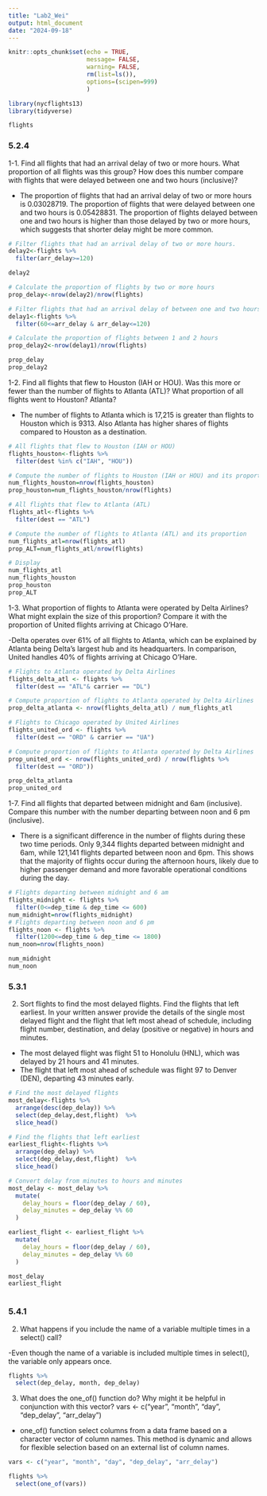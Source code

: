 ```yaml
---
title: "Lab2_Wei"
output: html_document
date: "2024-09-18"
---
```


```r
knitr::opts_chunk$set(echo = TRUE,
                      message= FALSE,
                      warning= FALSE,
                      rm(list=ls()),
                      options=(scipen=999)
                      )
```

```r
library(nycflights13)
library(tidyverse)
```

```r
flights
```


### 5.2.4
1-1. Find all flights that had an arrival delay of two or more hours. What proportion of all flights was this
group? How does this number compare with flights that were delayed between one and two hours (inclusive)?

- The proportion of flights that had an arrival delay of two or more hours is 0.03028719. The proportion of flights that were delayed between one and two hours is 0.05428831. The proportion of flights delayed between one and two hours is higher than those delayed by two or more hours, which suggests that shorter delay might be more common.  

```r
# Filter flights that had an arrival delay of two or more hours.
delay2<-flights %>%
  filter(arr_delay>=120)  

delay2
```


```r

# Calculate the proportion of flights by two or more hours
prop_delay<-nrow(delay2)/nrow(flights)

# Filter flights that had an arrival delay of between one and two hours
delay1<-flights %>%
  filter(60<=arr_delay & arr_delay<=120)

# Calculate the proportion of flights between 1 and 2 hours
prop_delay2<-nrow(delay1)/nrow(flights)

prop_delay
prop_delay2

```


1-2. Find all flights that flew to Houston (IAH or HOU). Was this more or fewer than the number of flights
to Atlanta (ATL)? What proportion of all flights went to Houston? Atlanta?

- The number of flights to Atlanta which is 17,215 is greater than flights to Houston which is 9313. Also Atlanta has higher shares of flights compared to Houston as a destination. 

```r
# All flights that flew to Houston (IAH or HOU)
flights_houston<-flights %>%
  filter(dest %in% c("IAH", "HOU"))

# Compute the number of flights to Houston (IAH or HOU) and its proportion 
num_flights_houston=nrow(flights_houston)
prop_houston=num_flights_houston/nrow(flights)

# All flights that flew to Atlanta (ATL)
flights_atl<-flights %>%
  filter(dest == "ATL")

# Compute the number of flights to Atlanta (ATL) and its proportion 
num_flights_atl=nrow(flights_atl)
prop_ALT=num_flights_atl/nrow(flights)

# Display
num_flights_atl
num_flights_houston
prop_houston
prop_ALT
```


1-3. What proportion of flights to Atlanta were operated by Delta Airlines? What might explain the size of
this proportion? Compare it with the proportion of United flights arriving at Chicago O’Hare.

-Delta operates over 61% of all flights to Atlanta, which can be explained by Atlanta being Delta's largest hub and its headquarters. In comparison, United handles 40% of flights arriving at Chicago O’Hare.


```r
# Flights to Atlanta operated by Delta Airlines
flights_delta_atl <- flights %>%
  filter(dest == "ATL"& carrier == "DL")

# Compute proportion of flights to Atlanta operated by Delta Airlines
prop_delta_atlanta <- nrow(flights_delta_atl) / num_flights_atl

# Flights to Chicago operated by United Airlines
flights_united_ord <- flights %>%
  filter(dest == "ORD" & carrier == "UA")

# Compute proportion of flights to Atlanta operated by Delta Airlines
prop_united_ord <- nrow(flights_united_ord) / nrow(flights %>%
  filter(dest == "ORD"))

prop_delta_atlanta
prop_united_ord
```


1-7. Find all flights that departed between midnight and 6am (inclusive). Compare this number with the number departing between noon and 6 pm (inclusive).

- There is a significant difference in the number of flights during these two time periods. Only 9,344 flights departed between midnight and 6am, while 121,141 flights departed between noon and 6pm. This shows that the majority of flights occur during the afternoon hours, likely due to higher passenger demand and more favorable operational conditions during the day.
```r
# Flights departing between midnight and 6 am
flights_midnight <- flights %>%
  filter(0<=dep_time & dep_time <= 600)
num_midnight=nrow(flights_midnight)
# Flights departing between noon and 6 pm
flights_noon <- flights %>%
  filter(1200<=dep_time & dep_time <= 1800)
num_noon=nrow(flights_noon)

num_midnight
num_noon
```

### 5.3.1
2. Sort flights to find the most delayed flights. Find the flights that left earliest. In your written answer provide the details of the single most delayed flight and the flight that left most ahead of schedule, including flight number, destination, and delay (positive or negative) in hours and minutes.

- The most delayed flight was flight 51 to Honolulu (HNL), which was delayed by 21 hours and 41 minutes.
- The flight that left most ahead of schedule was flight 97 to Denver (DEN), departing 43 minutes early.
```r
# Find the most delayed flights
most_delay<-flights %>%
  arrange(desc(dep_delay)) %>%
  select(dep_delay,dest,flight)  %>%
  slice_head()

# Find the flights that left earliest
earliest_flight<-flights %>%
  arrange(dep_delay) %>%
  select(dep_delay,dest,flight)  %>%
  slice_head()

# Convert delay from minutes to hours and minutes
most_delay <- most_delay %>%
  mutate(
    delay_hours = floor(dep_delay / 60),
    delay_minutes = dep_delay %% 60
  )

earliest_flight <- earliest_flight %>%
  mutate(
    delay_hours = floor(dep_delay / 60),
    delay_minutes = dep_delay %% 60
  ) 

most_delay
earliest_flight
  
```




### 5.4.1
2. What happens if you include the name of a variable multiple times in a select() call?

-Even though the name of a variable is included multiple times in select(), the variable only appears once. 
```r
flights %>%
  select(dep_delay, month, dep_delay)
```

3. What does the one_of() function do? Why might it be helpful in conjunction with this vector?
vars <- c("year", "month", "day", "dep_delay", "arr_delay")

- one_of() function select columns from a data frame based on a character vector of column names. This method is dynamic and allows for flexible selection based on an external list of column names.


```r
vars <- c("year", "month", "day", "dep_delay", "arr_delay")

flights %>%
  select(one_of(vars))
```


